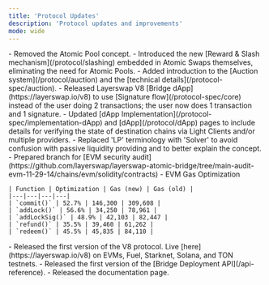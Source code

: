 ```yaml
---
title: 'Protocol Updates'
description: 'Protocol updates and improvements'
mode: wide
---
```


<Update label="2024-12-26" description="v0.1.6-testnets">
    - Removed the Atomic Pool concept.
    - Introduced the new [Reward & Slash mechanism](/protocol/slashing) embedded in Atomic Swaps themselves, eliminating the need for Atomic Pools.
</Update>

<Update label="2024-12-14" description="v0.1.5-testnets">
    - Added introduction to the [Auction system](/protocol/auction) and the [technical details](/protocol-spec/auction).
</Update>

<Update label="2024-12-12" description="v0.1.5-testnets">
    - Released Layerswap V8 [Bridge dApp](https://layerswap.io/v8) to use [Signature flow](/protocol-spec/core) instead of the user doing 2 transactions; the user now does 1 transaction and 1 signature.
</Update>

<Update label="2024-12-11" description="v0.1-testnets">
    - Updated [dApp Implementation](/protocol-spec/implementation-dApp) and [dApp](/protocol/dApp) pages to include details for verifying the state of destination chains via Light Clients and/or multiple providers.
    - Replaced 'LP' terminology with 'Solver' to avoid confusion with passive liquidity providing and to better explain the concept.
</Update>

<Update label="2024-11-29" description="v0.1.1-testnets">
    - Prepared branch for [EVM security audit](https://github.com/layerswap/layerswap-atomic-bridge/tree/main-audit-evm-11-29-14/chains/evm/solidity/contracts)
    - EVM Gas Optimization

    | Function | Optimization | Gas (new) | Gas (old) | 
    |---|---|---|---|
    | `commit()` | 52.7% | 146,300 | 309,608 |
    | `addLock()` | 56.6% | 34,250 | 78,961 |
    | `addLockSig()` | 48.9% | 42,103 | 82,447 |
    | `refund()` | 35.5% | 39,460 | 61,262 |
    | `redeem()` | 45.5% | 45,835 | 84,110 |
</Update>

<Update label="2024-11-27" description="v0.1-testnets">
    - Released the first version of the V8 protocol. Live [here](https://layerswap.io/v8) on EVMs, Fuel, Starknet, Solana, and TON testnets.
    - Released the first version of the [Bridge Deployment API](/api-reference).
    - Released the documentation page.
</Update>